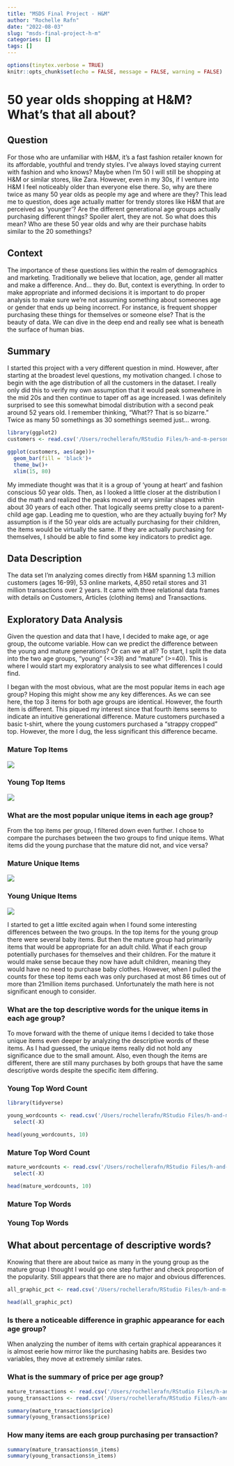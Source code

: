 ```yaml
---
title: "MSDS Final Project - H&M"
author: "Rochelle Rafn"
date: "2022-08-03"
slug: "msds-final-project-h-m"
categories: []
tags: []
---
```


```r
options(tinytex.verbose = TRUE)
knitr::opts_chunk$set(echo = FALSE, message = FALSE, warning = FALSE)
```

# 50 year olds shopping at H&M? What’s that all about? 

## Question

For those who are unfamiliar with H&M, it’s a fast fashion retailer known for its affordable, youthful and trendy styles. I've always loved staying current with fashion and who knows? Maybe when I’m 50 I will still be shopping at H&M or similar stores, like Zara. However, even in my 30s, if I venture into H&M I feel noticeably older than everyone else there. So, why are there twice as many 50 year olds as people my age and where are they? This lead me to question, does age actually matter for trendy stores like H&M that are perceived as 'younger'? Are the different generational age groups actually purchasing different things? Spoiler alert, they are not. So what does this mean? Who are these 50 year olds and why are their purchase habits similar to the 20 somethings? 


## Context

The importance of these questions lies within the realm of demographics and marketing. Traditionally we believe that location, age, gender all matter and make a difference. And… they do. But, context is everything. In order to make appropriate and informed decisions it is important to do proper analysis to make sure we’re not assuming something about someones age or gender that ends up being incorrect. For instance, is frequent shopper purchasing these things for themselves or someone else? That is the beauty of data. We can dive in the deep end and really see what is beneath the surface of human bias. 


## Summary

I started this project with a very different question in mind. However, after starting at the broadest level questions, my motivation changed. I chose to begin with the age distribution of all the customers in the dataset. I really only did this to verify my own assumption that it would peak somewhere in the mid 20s and then continue to taper off as age increased. I was definitely surprised to see this somewhat bimodal distribution with a second peak around 52 years old. I remember thinking, “What?? That is so bizarre.” Twice as many 50 somethings as 30 somethings seemed just... wrong. 

```r
library(ggplot2)
customers <- read.csv('/Users/rochellerafn/RStudio Files/h-and-m-personalized-fashion-recommendations/customers.csv') 

ggplot(customers, aes(age))+
  geom_bar(fill = 'black')+
  theme_bw()+
  xlim(15, 80)
```


My immediate thought was that it is a group of ‘young at heart’ and fashion conscious 50 year olds. Then, as I looked a little closer at the distribution I did the math and realized the peaks moved at very similar shapes within about 30 years of each other. That logically seems pretty close to a parent-child age gap. Leading me to question, who are they actually buying for? My assumption is if the 50 year olds are actually purchasing for their children, the items would be virtually the same. If they are actually purchasing for themselves, I should be able to find some key indicators to predict age.


## Data Description

The data set I’m analyzing comes directly from H&M spanning 1.3 million customers (ages 16-99), 53 online markets, 4,850 retail stores and 31 million transactions over 2 years. It came with three relational data frames with details on Customers, Articles (clothing items) and Transactions. 


## Exploratory Data Analysis

Given the question and data that I have, I decided to make age, or age group, the outcome variable. How can we predict the difference between the young and mature generations? Or can we at all? To start, I split the data into the two age groups, “young” (<=39) and “mature” (>=40). This is where I would start my exploratory analysis to see what differences I could find. 

I began with the most obvious, what are the most popular items in each age group? Hoping this might show me any key differences. As we can see here, the top 3 items for both age groups are identical. However, the fourth item is different. This piqued my interest since that fourth items seems to indicate an intuitive generational difference. Mature customers purchased a basic t-shirt, where the young customers purchased a "strappy cropped" top. However, the more I dug, the less significant this difference became.

### Mature Top Items
![](images/MATURE_top_items.jpg)

### Young Top Items
![](images/YOUNG_top_items.jpg)



### What are the most popular unique items in each age group?
From the top items per group, I filtered down even further. I chose to compare the purchases between the two groups to find unique items. What items did the young purchase that the mature did not, and vice versa?   

### Mature Unique Items
![](images/MATURE_unique_items.jpg)

### Young Unique Items
![](images/YOUNG_unique_items.jpg)


I started to get a little excited again when I found some interesting differences between the two groups. In the top items for the young group there were several baby items. But then the mature group had primarily items that would be appropriate for an adult child. What if each group potentially purchases for themselves and their children. For the mature it would make sense becaue they now have adult children, meaning they would have no need to purchase baby clothes. However, when I pulled the counts for these top items each was only purchased at most 86 times out of more than 21million items purchased. Unfortunately the math here is not significant enough to consider.


### What are the top descriptive words for the unique items in each age group?
To move forward with the theme of unique items I decided to take those unique items even deeper by analyzing the descriptive words of these items. As I had guessed, the unique items really did not hold any significance due to the small amount. Also, even though the items are different, there are still many purchases by both groups that have the same descriptive words despite the specific item differing.

### Young Top Word Count 
```r
library(tidyverse)

young_wordcounts <- read.csv('/Users/rochellerafn/RStudio Files/h-and-m-personalized-fashion-recommendations/young_wordcounts') %>%
  select(-X)

head(young_wordcounts, 10)
```

### Mature Top Word Count
```r
mature_wordcounts <- read.csv('/Users/rochellerafn/RStudio Files/h-and-m-personalized-fashion-recommendations/mature_wordcounts') %>%
  select(-X)

head(mature_wordcounts, 10)
```

### Mature Top Words


### Young Top Words



## What about percentage of descriptive words?
Knowing that there are about twice as many in the young group as the mature group I thought I would go one step further and check proportion of the popularity. Still appears that there are no major and obvious differences.
```r
all_graphic_pct <- read.csv('/Users/rochellerafn/RStudio Files/h-and-m-personalized-fashion-recommendations/all_graphic_pct')

head(all_graphic_pct)
```


### Is there a noticeable difference in graphic appearance for each age group?
When analyzing the number of items with certain graphical appearances it is almost eerie how mirror like the purchasing habits are. Besides two variables, they move at extremely similar rates.



### What is the summary of price per age group?
```r
mature_transactions <- read.csv('/Users/rochellerafn/RStudio Files/h-and-m-personalized-fashion-recommendations/mature_transactions')
young_transactions <- read.csv('/Users/rochellerafn/RStudio Files/h-and-m-personalized-fashion-recommendations/young_transactions')

summary(mature_transactions$price)
summary(young_transactions$price)
```


### How many items are each group purchasing per transaction?
```r
summary(mature_transactions$n_items)
summary(young_transactions$n_items)
```

